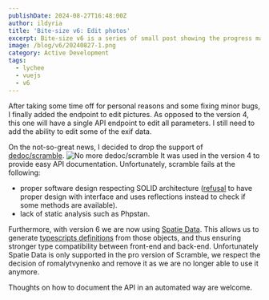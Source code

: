 ```yaml
---
publishDate: 2024-08-27T16:48:00Z
author: ildyria
title: 'Bite-size v6: Edit photos'
excerpt: Bite-size v6 is a series of small post showing the progress made on the development of the future version of Lychee.
image: /blog/v6/20240827-1.png
category: Active Development
tags:
  - lychee
  - vuejs
  - v6
---
```

After taking some time off for personal reasons and some fixing minor bugs,
I finally added the endpoint to edit pictures.
As opposed to the version 4, this one will have a single API endpoint to edit all parameters.
I still need to add the ability to edit some of the exif data.

On the not-so-great news, I decided to drop the support of [dedoc/scramble](https://scramble.dedoc.co/).
![No more dedoc/scramble](/blog/v6/20240827-2.png)
It was used in the version 4 to provide easy API documentation.
Unfortunately, scramble fails at the following:

- proper software design respecting SOLID architecture ([refusal](https://github.com/dedoc/scramble/pull/91) to have proper design with interface and uses reflections instead to check if some methods are available).
- lack of static analysis such as Phpstan.

Furthermore, with version 6 we are now using [Spatie Data](https://spatie.be/docs/laravel-data/v4/introduction).
This allows us to generate [typescripts definitions](https://spatie.be/docs/typescript-transformer/v2/introduction) from those objects,
and thus ensuring stronger type compatibility between front-end and back-end.
Unfortunately Spatie Data is only supported in the pro version of Scramble, we respect the decision of romalytvynenko and remove it as we are no longer able to use it anymore.

Thoughts on how to document the API in an automated way are welcome.
